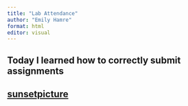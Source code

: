 ```yaml
---
title: "Lab Attendance"
author: "Emily Hamre"
format: html
editor: visual
---
```

## Today I learned how to correctly submit assignments

[sunsetpicture](img/sunset.jpg)
---
